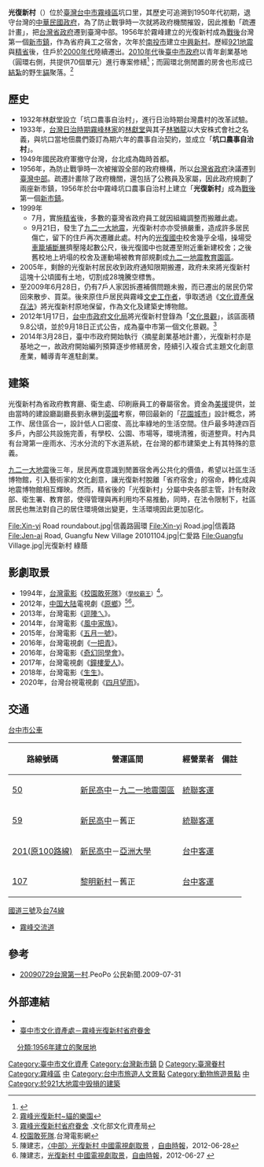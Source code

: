 {{tw monument
|name=霧峰光復新村省府眷舍
|formername=光復新村
|image=File:Bus stop and Min-quan Road, Guangfu New Village 20101104.jpg
|imagename=
|othername=
|formalname=
|level=其他
|class=文化景觀
|time=1956年
|coordinates={{coord|24.044632|120.694546|format=dms|display=it}}
|location={{ROC-TW}}臺中市霧峰區<br>坑口里光復新村
|open=營業時間
|cost=
|website=
|reg_url =https://nchdb.boch.gov.tw/assets/overview/culturalLandscape/20120918000001
}}
'''光復新村'''（{{lang-en|Guangfu New Village}}）位於[[臺灣|臺灣]][[台中市|台中市]][[霧峰區|霧峰區]]坑口里，其歷史可追溯到1950年代初期，退守台灣的[[中華民國政府|中華民國政府]]，為了防止戰爭時一次就將政府機關摧毀，因此推動「疏遷計畫」，把[[台灣省政府|台灣省政府]]遷到臺灣中部。1956年於霧峰建立的光復新村成為[[臺灣戰後時期|戰後]]台灣第一個[[新市鎮|新市鎮]]，作為省府員工之宿舍，次年於[[南投市|南投市]]建立[[中興新村|中興新村]]。歷經[[921地震|921地震]]與[[精省|精省]]後，住戶於[[2000年代|2000年代]]陸續遷出。[[2010年代|2010年代]]後[[臺中市政府|臺中市政府]]以青年創業基地（圓環右側，共提供70個單元）進行專案修繕<ref>{{Cite web |url=http://www.tcdream.taichung.gov.tw/ |title=摘星青年、築夢臺中 |accessdate=2015-07-13 |archive-date=2015-04-08 |archive-url=https://web.archive.org/web/20150408075713/http://www.tcdream.taichung.gov.tw/ |dead-url=no }}</ref>；而圓環北側閒置的房舍也形成已[[結紮|結紮]]的野生[[貓|貓]]聚落。<ref>[http://www.zoz06.idv.tw/show/products?id=326 霧峰光復新村~貓的樂園]</ref>

== 歷史 ==
*1932年林獻堂設立「坑口農事自治村」，進行日治時期台灣農村的改革試驗。
*1933年，[[台灣日治時期|台灣日治時期]][[霧峰林家|霧峰林家]]的[[林獻堂|林獻堂]]與其子[[林猶龍|林猶龍]]以大安株式會社之名義，與坑口當地佃農們簽訂為期六年的農事自治契約，並成立「'''坑口農事自治村'''」。
*1949年國民政府軍撤守台灣，台北成為臨時首都。
*1956年，為防止戰爭時一次被摧毀全部的政府機構，所以[[台灣省政府|台灣省政府]]決議遷到[[臺灣中部|臺灣中部]]。疏遷計畫除了政府機關，還包括了公務員及家屬，因此政府規劃了兩座新市鎮，1956年於台中霧峰坑口農事自治村上建立「'''光復新村'''」成為[[臺灣戰後時期|戰後]]第一個[[新市鎮|新市鎮]]。
*1999年
**7月，實施[[精省|精省]]後，多數的臺灣省政府員工就因組織調整而搬離此處。
**9月21日，發生了[[九二一大地震|九二一大地震]]，光復新村亦亦受損嚴重，造成許多居民傷亡，留下的住戶再次遷離此處。村內的[[臺中市立光復國民中小學|光復國中]]校舍幾乎全塌，操場受[[車籠埔斷層|車籠埔斷層]]擠壓隆起數公尺，後光復國中也就遷至附近重新建校舍；之後舊校地上坍塌的校舍及運動場被教育部規劃成[[九二一地震教育園區|九二一地震教育園區]]。
*2005年，剩餘的光復新村居民收到政府通知限期搬遷，政府未來將光復新村這塊十公頃國有土地，切割成28塊騰空標售。
*至2009年6月28日，仍有7戶人家因拆遷補償問題未搬，而已遷出的居民仍常回來散步、買菜。後來原住戶居民與霧峰[[文史工作|文史工作者]]，爭取透過《[[文化資產保存法|文化資產保存法]]》將光復新村原地保留，作為文化及建築史博物館。
*2012年1月17日，[[台中市政府文化局|台中市政府文化局]]將光復新村登錄為「[[中華民國文化資產文化景觀類|文化景觀]]」，該區面積9.8公頃，並於9月18日正式公告，成為臺中市第一個文化景觀。<ref>[https://nchdb.boch.gov.tw/assets/overview/culturalLandscape/20120918000001 霧峰光復新村省府眷舍] {{Wayback|url=https://nchdb.boch.gov.tw/assets/overview/culturalLandscape/20120918000001 |date=20180117020307 }}.文化部文化資產局</ref>
*2014年3月28日，臺中市政府開始執行〈摘星創業基地計畫〉，光復新村亦是基地之一，故政府開始編列預算逐步修繕房舍，陸續引入複合式主題文化創意產業，輔導青年進駐創業。

==建築==
光復新村為省政府教育廳、衛生處、印刷廠員工的眷屬宿舍。資金為[[美援|美援]]提供，並由當時的建設廳副廳長劉永楙到[[英國|英國]]考察，帶回最新的「[[花園城市|花園城市]]」設計概念，將工作、居住區合一，設計低人口密度、高比率綠地的生活空間。住戶最多時達四百多戶，內部公共設施完善，有學校、公園、市場等，環境清雅，街道整齊。村內具有台灣第一座雨水、污水分流的下水道系統，在台灣的都市建築史上有其特殊的意義。

[[九二一大地震|九二一大地震]]後三年，居民再度意識到閒置宿舍再公共化的價值，希望以社區生活博物館，引入藝術家的文化創意，讓光復新村脫離「省府宿舍」的宿命，轉化成與地震博物館相互輝映。然而，精省後的「光復新村」分屬中央各部主管，計有財政部、衛生署、教育部，使得管理與再利用均不易推動，同時，在法令限制下，社區居民也無法對自己的居住環境做出變更，生活環境因此更加惡化。

<gallery>
File:Xin-yi Road roundabout.jpg|信義路圓環
File:Xin-yi Road.jpg|信義路
File:Jen-ai Road, Guangfu New Village 20101104.jpg|仁愛路
File:Guangfu Village.jpg|光復新村 綠蔭
</gallery>

==影劇取景==
*1994年，[[台灣電影|台灣電影]]《[[校園敢死隊|校園敢死隊]]》<small>（[[學校霸王|學校霸王]]）</small><ref>[http://www.taiwancinema.com/Film/FilmContent/?ContentUrl=20251 校園敢死隊]{{Dead link|date=2020年6月 |bot=InternetArchiveBot |fix-attempted=yes }}.台灣電影網</ref>。
*2012年，[[中国大陆|中国大陆]]電視劇《[[原鄉|原鄉]]》<ref>陳建志，[http://news.ltn.com.tw/news/local/paper/595248 〈中部〉光復新村 中國電視劇取景] {{Wayback|url=http://news.ltn.com.tw/news/local/paper/595248 |date=20140729162640 }}，[[自由時報|自由時報]]，2012-06-28</ref><ref>陳建志，[http://tw.news.yahoo.com/%E5%85%89%E5%BE%A9%E6%96%B0%E6%9D%91-%E4%B8%AD%E5%9C%8B%E9%9B%BB%E8%A6%96%E5%8A%87%E5%8F%96%E6%99%AF-202423314.html?_esi=1 光復新村 中國電視劇取景]，[[自由時報|自由時報]]，2012-06-27 {{Wayback|url=http://tw.news.yahoo.com/%E5%85%89%E5%BE%A9%E6%96%B0%E6%9D%91-%E4%B8%AD%E5%9C%8B%E9%9B%BB%E8%A6%96%E5%8A%87%E5%8F%96%E6%99%AF-202423314.html?_esi=1 |date=20140814172245 }}</ref>。
*2013年，台灣電影《[[逗陣ㄟ|逗陣ㄟ]]》。
*2014年，台灣電影《[[風中家族|風中家族]]》。
*2015年，台灣電影《[[五月一號|五月一號]]》。
*2016年，台灣電視劇《[[一把青|一把青]]》。
*2016年，台灣電影《[[奇幻同學會|奇幻同學會]]》。
*2017年，台灣電視劇《[[鐘樓愛人|鐘樓愛人]]》。
*2018年，台灣電影《[[生生|生生]]》。
*2020年，台灣台視電視劇《[[四月望雨_(電視劇)|四月望雨]]》。

==交通==
;[[台中市公車|台中市公車]]
{| class="wikitable" width="100%" align="center"
|-
!路線號碼
!營運區間
!經營業者
!備註
|-
|[[台中市公車50路|50]]
|[[臺中市私立新民高級中學|新民高中]]－[[國立自然科學博物館九二一地震教育園區|九二一地震園區]]
|[[統聯客運|統聯客運]]
|
|-
|[[台中市公車59路|59]]
|[[臺中市私立新民高級中學|新民高中]]－舊正
|[[統聯客運|統聯客運]]
|
|-
|[[台中市公車100路|201(原100路線)]]
|[[豐原區|新民高中]]－[[亞洲大學_(台灣)|亞洲大學]]
|[[台中客運|台中客運]]
|
|-
|[[台中市公車107路|107]]
|[[黎明新村|黎明新村]]－舊正
|[[台中客運|台中客運]]
|
|}

;[[福爾摩沙高速公路|國道三號]]及[[台74線|台74線]]
*[[霧峰交流道|霧峰交流道]]

==參考==
<references/>
*[http://www.peopo.org/innews/post/39982 20090729台灣第一村].PeoPo 公民新聞.2009-07-31 

==外部連結==
{{Commons category|Guangfu Village}}
*{{facebook|GuangFuVillage|光復新村GuangFu Village}}
*[http://www.tchac.taichung.gov.tw/historybuilding?uid=37&pid=114 臺中市文化資產處－霧峰光復新村省府眷舍]

{{台中市文化資產}}
{{921大地震}}

[[Category:臺中市文化資產|Category:臺中市文化資產]]　
[[Category:台灣新市鎮|Category:台灣新市鎮]]
[[Category:臺灣省政府|D]]
[[Category:臺灣眷村|Category:臺灣眷村]]
[[Category:霧峰區|Category:霧峰區]]
[[Category:台灣文化景觀|中]]
[[Category:台中市旅遊人文景點|Category:台中市旅遊人文景點]]
[[Category:動物旅遊景點|Category:動物旅遊景點]]
[[分類:1956年建立的聚居地|分類:1956年建立的聚居地]]
[[Category:臺灣戰後時期的有形文化資產|中]]
[[Category:於921大地震中毁損的建築|Category:於921大地震中毁損的建築]]